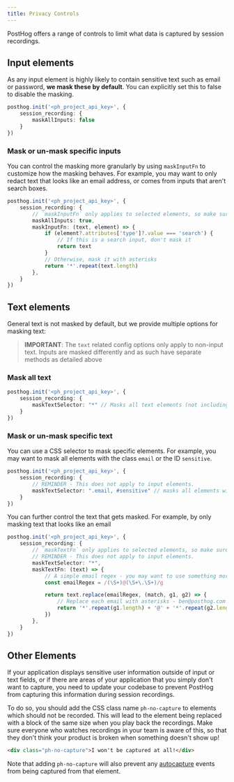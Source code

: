 ```yaml
---
title: Privacy Controls
---
```


PostHog offers a range of controls to limit what data is captured by session recordings. 


## Input elements

As any input element is highly likely to contain sensitive text such as email or password, **we mask these by default**. You can explicitly set this to false to disable the masking.

```ts
posthog.init('<ph_project_api_key>', {
    session_recording: {
        maskAllInputs: false
    }
})
```

### Mask or un-mask specific inputs

You can control the masking more granularly by using `maskInputFn` to customize how the masking behaves. For example, you may want to only redact text that looks like an email address, or comes from inputs that aren't search boxes.

```ts
posthog.init('<ph_project_api_key>', {
    session_recording: {
        // `maskInputFn` only applies to selected elements, so make sure to set this to true if you want this to work globally
        maskAllInputs: true,
        maskInputFn: (text, element) => {
            if (element?.attributes['type']?.value === 'search') {
                // If this is a search input, don't mask it
                return text
            }
            // Otherwise, mask it with asterisks
            return '*'.repeat(text.length)
        },
    }
})
```

## Text elements

General text is not masked by default, but we provide multiple options for masking text:

> **IMPORTANT**: The `text` related config options only apply to non-input text. Inputs are masked differently and as such have separate methods as detailed above

### Mask all text

```ts
posthog.init('<ph_project_api_key>', {
    session_recording: {
        maskTextSelector: "*" // Masks all text elements (not including inputs)
    }
})
```

### Mask or un-mask specific text

You can use a CSS selector to mask specific elements. For example, you may want to mask all elements with the class `email` or the ID `sensitive`.

```ts
posthog.init('<ph_project_api_key>', {
    session_recording: {
        // REMINDER - This does not apply to input elements.
        maskTextSelector: ".email, #sensitive" // masks all elements with the class "email" or the ID "sensitive"
    }
})
```

You can further control the text that gets masked. For example, by only masking text that looks like an email

```ts
posthog.init('<ph_project_api_key>', {
    session_recording: {
        // `maskTextFn` only applies to selected elements, so make sure to set to "*" if you want this to work globally
        // REMINDER - This does not apply to input elements.
        maskTextSelector: "*", 
        maskTextFn: (text) => {
            // A simple email regex - you may want to use something more advanced
            const emailRegex = /(\S+)@(\S+\.\S+)/g

            return text.replace(emailRegex, (match, g1, g2) => {
                // Replace each email with asterisks - ben@posthog.com becomes ***@***********
                return '*'.repeat(g1.length) + '@' + '*'.repeat(g2.length)
            })
        },
    }
})
```


## Other Elements

If your application displays sensitive user information outside of input or text fields, or if there are areas of your application that you simply don't want to capture, you need to update your codebase to prevent PostHog from capturing this information during session recordings.

To do so, you should add the CSS class name `ph-no-capture` to elements which should not be recorded. This will lead to the element being replaced with a block of the same size when you play back the recordings. Make sure everyone who watches recordings in your team is aware of this, so that they don't think your product is broken when something doesn't show up!

```html
<div class="ph-no-capture">I won't be captured at all!</div>
```

Note that adding `ph-no-capture` will also prevent any [autocapture](/docs/data/autocapture) events from being captured from that element.
